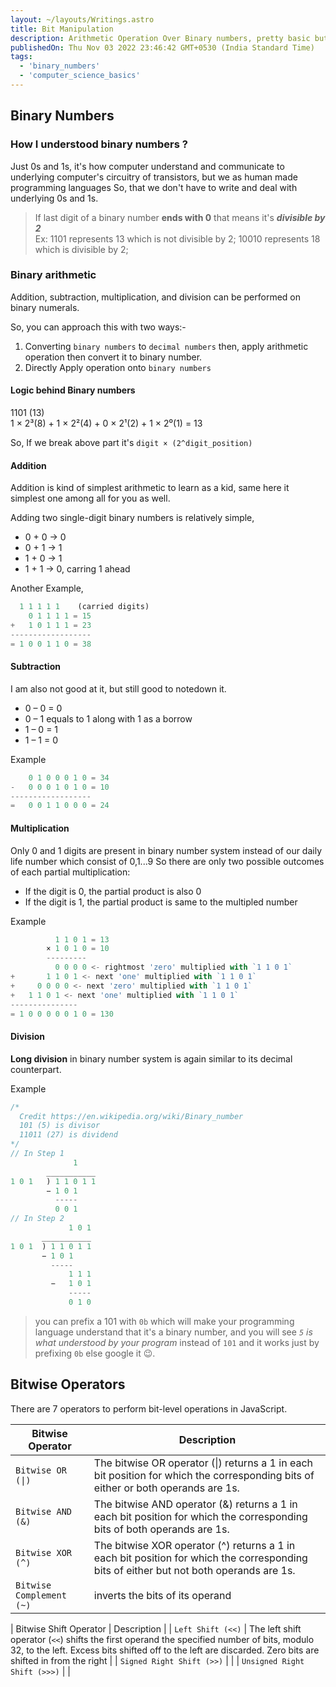 ```yaml
---
layout: ~/layouts/Writings.astro
title: Bit Manipulation
description: Arithmetic Operation Over Binary numbers, pretty basic but yup! useful to understand and fun to showoff. Nothing Space Rocket, Just Something from without which our computer couldn't able to work with **_underlying transitors_** and we would be 🤔
publishedOn: Thu Nov 03 2022 23:46:42 GMT+0530 (India Standard Time)
tags:
  - 'binary_numbers'
  - 'computer_science_basics'
---
```


## Binary Numbers

### How I understood binary numbers ?

Just 0s and 1s, it's how computer understand and communicate to underlying computer's circuitry of transistors, but we as human made programming languages So, that we don't have to write and deal with underlying 0s and 1s.

> If last digit of a binary number **ends with 0** that means it's **_divisible by 2_** \
>  Ex: 1101 represents 13 which is not divisible by 2; 10010 represents 18 which is divisible by 2;

### Binary arithmetic

Addition, subtraction, multiplication, and division can be performed on binary numerals.

So, you can approach this with two ways:-

1. Converting `binary numbers` to `decimal numbers` then, apply arithmetic operation then convert it to binary number.
1. Directly Apply operation onto `binary numbers`

#### Logic behind Binary numbers

1101 (13) \
1 × 2³(8) + 1 × 2²(4) + 0 × 2¹(2) + 1 × 2⁰(1) = 13

So, If we break above part it's `digit × (2^digit_position)`

#### Addition

Addition is kind of simplest arithmetic to learn as a kid, same here it simplest one among all for you as well.

Adding two single-digit binary numbers is relatively simple,

- 0 + 0 → 0
- 0 + 1 → 1
- 1 + 0 → 1
- 1 + 1 → 0, carring 1 ahead

Another Example,

```py
  1 1 1 1 1    (carried digits)
    0 1 1 1 1 = 15
+   1 0 1 1 1 = 23
------------------
= 1 0 0 1 1 0 = 38
```

#### Subtraction

I am also not good at it, but still good to notedown it.

- 0 – 0 = 0
- 0 – 1 equals to 1 along with 1 as a borrow
- 1 – 0 = 1
- 1 – 1 = 0

Example

```py
    0 1 0 0 0 1 0 = 34
-   0 0 0 1 0 1 0 = 10
------------------
=   0 0 1 1 0 0 0 = 24
```

#### Multiplication

Only 0 and 1 digits are present in binary number system instead of our daily life number which consist of 0,1...9 So there are only two possible outcomes of each partial multiplication:

- If the digit is 0, the partial product is also 0
- If the digit is 1, the partial product is same to the multipled number

Example

```js
          1 1 0 1 = 13
        × 1 0 1 0 = 10
        ---------
          0 0 0 0 <- rightmost 'zero' multiplied with `1 1 0 1`
+       1 1 0 1 <- next 'one' multiplied with `1 1 0 1`
+     0 0 0 0 <- next 'zero' multiplied with `1 1 0 1`
+   1 1 0 1 <- next 'one' multiplied with `1 1 0 1`
---------------
= 1 0 0 0 0 0 1 0 = 130
```

#### Division

**Long division** in binary number system is again similar to its decimal counterpart.

Example

```js
/*
  Credit https://en.wikipedia.org/wiki/Binary_number
  101 (5) is divisor
  11011 (27) is dividend
*/
// In Step 1
              1
        ___________
1 0 1   ) 1 1 0 1 1
        − 1 0 1
          -----
          0 0 1
// In Step 2
             1 0 1
       ___________
1 0 1  ) 1 1 0 1 1
       − 1 0 1
         -----
             1 1 1
         −   1 0 1
             -----
             0 1 0
```

> you can prefix a 101 with `0b` which will make your programming language understand that it's a binary number, and you will see _`5` is what understood by your program_ instead of `101` and it works just by prefixing `0b` else google it 😉.

## Bitwise Operators

There are 7 operators to perform bit-level operations in JavaScript.

| Bitwise Operator         | Description                                                                                                                            |
| ------------------------ | -------------------------------------------------------------------------------------------------------------------------------------- |
| `Bitwise OR (\|)`        | The bitwise OR operator (\|) returns a 1 in each bit position for which the corresponding bits of either or both operands are 1s.      |
| `Bitwise AND (&)`        | The bitwise AND operator (&) returns a 1 in each bit position for which the corresponding bits of both operands are 1s.                |
| `Bitwise XOR (^)`        | The bitwise XOR operator (^) returns a 1 in each bit position for which the corresponding bits of either but not both operands are 1s. |
| `Bitwise Complement (~)` | inverts the bits of its operand                                                                                                        |

| Bitwise Shift Operator | Description |
| `Left Shift (<<)` | The left shift operator (`<<`) shifts the first operand the specified number of bits, modulo 32, to the left. Excess bits shifted off to the left are discarded. Zero bits are shifted in from the right |
| `Signed Right Shift (>>)` | |
| `Unsigned Right Shift (>>>)` | |
